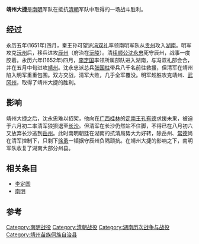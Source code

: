 '''靖州大捷'''是[[南明|南明]]军队在抵抗[[清朝|清朝]]军队中取得的一场战斗胜利。
== 经过 ==


永历五年(1651年)四月，秦王孙可望派[[冯双礼|冯双礼]]率领南明军队从[[贵州|贵州]]攻入[[湖南|湖南]]。明军攻克[[沅州|沅州]]后，移兵进攻[[辰州|辰州]]（府治在[[沅陵|沅陵]]）。清[[续顺公|续顺公]][[沈永忠|沈永忠]]死守辰州，战事一度胶着。永历六年(1652年)四月，[[李定国|李定国]]率领所属部队进入湖南，与冯双礼部会合，并在五月中旬进攻[[靖州|靖州]]。沈永忠派总兵[[张国柱|张国柱]]带兵八千名前往救援，但清军在靖州陷入明军重重包围。双方交战，清军大败，几乎全军覆没。明军趁胜攻克靖州、[[武冈州|武冈州]]，取得了靖州大捷的胜利。

== 影响 ==
靖州大捷之后，沈永忠难以招架，他向在[[广西|广西]][[桂林|桂林]]的[[定南王|定南王]][[孔有德|孔有德]]求援未果，被迫于六月初二率清军狼狈退至[[长沙|长沙]]。但清军在长沙仍然站不住脚，不得已在八月初六又放弃长沙逃到[[岳州|岳州]]。此时南明朝廷在湖南的抗清局势大为好转，除岳州、[[常德|常德]]尚在清军控制下，只剩下[[徐勇|徐勇]]一镇据守辰州负隅顽抗。在靖州大捷的影响之下，南明军队收复了湖南大部分州县。

== 相关条目 ==
*[[李定国|李定国]]
*[[南明|南明]]

== 参考 ==

[[Category:南明战役|Category:南明战役]]
[[Category:清朝战役|Category:清朝战役]]
[[Category:湖南历次战争与战役|Category:湖南历次战争与战役]]
[[Category:靖州苗族侗族自治县|Category:靖州苗族侗族自治县]]